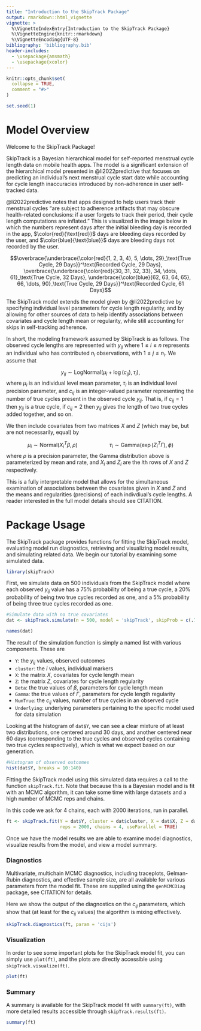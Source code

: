 ```yaml
---
title: "Introduction to the SkipTrack Package"
output: rmarkdown::html_vignette
vignette: >
  %\VignetteIndexEntry{Introduction to the SkipTrack Package}
  %\VignetteEngine{knitr::rmarkdown}
  %\VignetteEncoding{UTF-8}
bibliography: 'bibliography.bib'
header-includes: 
  - \usepackage{amsmath}
  - \usepackage{xcolor}
---
```


```r
knitr::opts_chunk$set(
  collapse = TRUE,
  comment = "#>"
)

set.seed(1)
```

# Model Overview

Welcome to the SkipTrack Package! 

SkipTrack is a Bayesian hierarchical model for self-reported menstrual cycle length data on mobile health apps. The model is a significant extension of the hierarchical model presented in @li2022predictive that focuses on predicting an individual's next menstrual cycle start date while accounting for cycle length inaccuracies introduced by non-adherence in user self-tracked data.

@li2022predictive notes that apps designed to help users track their menstrual cycles "are subject to adherence artifacts that may obscure health-related conclusions: if a user forgets to track their period, their cycle length computations are inflated." This is visualized in the image below in which the numbers represent days after the initial bleeding day is recorded in the app, $\color{red}{\text{red}}$ days are bleeding days recorded by the user, and $\color{blue}{\text{blue}}$ days are bleeding days not recorded by the user. 

$$\overbrace{\underbrace{\color{red}{1, 2, 3, 4}, 5,  \dots, 29}_\text{True Cycle, 29 Days}}^\text{Recorded Cycle, 29 Days}, \overbrace{\underbrace{\color{red}{30, 31, 32, 33}, 34,  \dots, 61}_\text{True Cycle, 32 Days}, \underbrace{\color{blue}{62, 63, 64, 65}, 66,  \dots, 90}_\text{True Cycle, 29 Days}}^\text{Recorded Cycle, 61 Days}$$

The SkipTrack model extends the model given by @li2022predictive by specifying individual level parameters for cycle length regularity, and by allowing for other sources of data to help identify associations between covariates and cycle length mean or regularity, while still accounting for skips in self-tracking adherence. 

In short, the modeling framework assumed by SkipTrack is as follows. The observed cycle lengths are represented with $y_{ij}$ where $1 \leq i \leq n$ represents an individual who has contributed $n_i$ observations, with $1 \leq j \leq n_i$. We assume that 

$$
y_{ij} \sim \text{LogNormal}\big(\mu_i + \log(c_{ij}), \tau_i\big),
$$
where $\mu_i$ is an individual level mean parameter, $\tau_i$ is an individual level precision parameter, and $c_{ij}$ is an integer-valued parameter representing the number of true cycles present in the observed cycle $y_{ij}$. That is, if $c_{ij} = 1$ then $y_{ij}$ is a true cycle, if $c_{ij} = 2$ then $y_{ij}$ gives the length of two true cycles added together, and so on. 

We then include covariates from two matrices $X$ and $Z$ (which may be, but are not necessarily, equal) by 

$$
\mu_i \sim \text{Normal}\big(X_i^T\beta, \rho\big) \mspace{100mu}\tau_i \sim \text{Gamma}\big(\exp(Z_i^T\Gamma), \phi\big) 
$$
where $\rho$ is a precision parameter, the Gamma distribution above is parameterized by mean and rate, and $X_i$ and $Z_i$ are the $i$th rows of $X$ and $Z$ respectively.

This is a fully interpretable model that allows for the simultaneous examination of associations between the covariates given in $X$ and $Z$ and the means and regularities (precisions) of each indivdiual's cycle lengths. A reader interested in the full model details should see CITATION.

# Package Usage

The SkipTrack package provides functions for fitting the SkipTrack model, evaluating model run diagnostics, retrieving and visualizing model results, and simulating related data. We begin our tutorial by examining some simulated data. 

```r
library(skipTrack)
```

First, we simulate data on 500 individuals from the SkipTrack model where each observed $y_{ij}$ value has a 75% probability of being a true cycle, a 20% probability of being two true cycles recorded as one, and a 5% probability of being three true cycles recorded as one. 

```r
#Simulate data with no true covariates
dat <- skipTrack.simulate(n = 500, model = 'skipTrack', skipProb = c(.75, .2, .05))

names(dat)
```

The result of the simulation function is simply a named list with various components. These are 


  * `Y`: the $y_{ij}$ values, observed outcomes
  * `cluster`: the $i$ values, individual markers 
  * `X`: the matrix $X$, covariates for cycle length mean
  * `Z`: the matrix $Z$, covariates for cycle length regularity
  * `Beta`: the true values of $\beta$, parameters for cycle length mean
  * `Gamma`: the true values of $\Gamma$, parameters for cycle length regularity
  * `NumTrue`: the $c_{ij}$ values, number of true cycles in an observed cycle
  * `Underlying`: underlying parameters pertaining to the specific model used for data simulation

Looking at the histogram of `dat$Y`, we can see a clear mixture of at least two distributions, one centered around 30 days, and another centered near 60 days (corresponding to the true cycles and observed cycles containing two true cycles respectively), which is what we expect based on our generation. 

```r
#Histogram of observed outcomes
hist(dat$Y, breaks = 10:140)
```

Fitting the SkipTrack model using this simulated data requires a call to the function `skipTrack.fit`. Note that because this is a Bayesian model and is fit with an MCMC algorithm, it can take some time with large datasets and a high number of MCMC reps and chains. 

In this code we ask for 4 chains, each with 2000 iterations, run in parallel.

```r
ft <- skipTrack.fit(Y = dat$Y, cluster = dat$cluster, X = dat$X, Z = dat$Z,
                    reps = 2000, chains = 4, useParallel = TRUE)
```

Once we have the model results we are able to examine model diagnostics, visualize results from the model, and view a model summary. 

### Diagnostics

Multivariate, multichain MCMC diagnostics, including traceplots, Gelman-Rubin diagnostics, and effective sample size, are all available for various parameters from the model fit. These are supplied using the `genMCMCDiag` package, see CITATION for details. 

Here we show the output of the diagnostics on the $c_{ij}$ parameters, which show that (at least for the $c_{ij}$ values) the algorithm is mixing effectively.

```r
skipTrack.diagnostics(ft, param = 'cijs')
```

### Visualization

In order to see some important plots for the SkipTrack model fit, you can simply use `plot(ft)`, and the plots are directly accessible using `skipTrack.visualize(ft)`.

```r
plot(ft)
```

### Summary

A summary is available for the SkipTrack model fit with `summary(ft)`, with more detailed results accessible through `skipTrack.results(ft)`.

```r
summary(ft)
```



